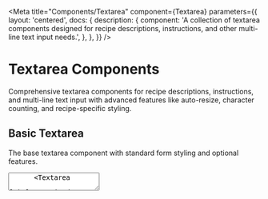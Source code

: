 
<Meta
  title="Components/Textarea"
  component={Textarea}
  parameters={{
    layout: 'centered',
    docs: {
      description: {
        component:
          'A collection of textarea components designed for recipe descriptions, instructions, and other multi-line text input needs.',
      },
    },
  }}
/>

# Textarea Components

Comprehensive textarea components for recipe descriptions, instructions, and multi-line text input with advanced features like auto-resize, character counting, and recipe-specific styling.

## Basic Textarea

The base textarea component with standard form styling and optional features.

<Canvas>
  <Story name="Basic">
    <div className="w-96 space-y-4">
      <Textarea
        label="Recipe Description"
        placeholder="Describe your recipe..."
        helperText="Write a brief description of your recipe"
      />
      <Textarea
        label="Required Field"
        placeholder="This field is required"
        required
        helperText="This field cannot be empty"
      />
      <Textarea
        label="With Character Count"
        placeholder="Type something..."
        maxLength={200}
        showCharacterCount
        helperText="Maximum 200 characters"
      />
    </div>
  </Story>
</Canvas>

## Textarea Variants

Different visual styles for various use cases.

<Canvas>
  <Story name="Variants">
    <div className="w-96 space-y-4">
      <Textarea
        variant="default"
        label="Default"
        placeholder="Default textarea"
        defaultValue="This is the default variant"
      />
      <Textarea
        variant="destructive"
        label="Error State"
        placeholder="Error textarea"
        errorMessage="This field has an error"
        defaultValue="Invalid input"
      />
      <Textarea
        variant="success"
        label="Success State"
        placeholder="Success textarea"
        successMessage="This field is valid"
        defaultValue="Valid input that meets requirements"
      />
      <Textarea
        variant="warning"
        label="Warning State"
        placeholder="Warning textarea"
        warningMessage="Please review this input"
        defaultValue="Input that needs attention"
      />
      <Textarea
        variant="ghost"
        label="Ghost Variant"
        placeholder="Minimal styling"
        defaultValue="Ghost variant with minimal borders"
      />
    </div>
  </Story>
</Canvas>

## Textarea Sizes

Different sizes for various layout needs.

<Canvas>
  <Story name="Sizes">
    <div className="w-96 space-y-4">
      <Textarea
        size="sm"
        label="Small"
        placeholder="Small textarea"
        defaultValue="Small size textarea"
      />
      <Textarea
        size="default"
        label="Default"
        placeholder="Default textarea"
        defaultValue="Default size textarea"
      />
      <Textarea
        size="lg"
        label="Large"
        placeholder="Large textarea"
        defaultValue="Large size textarea"
      />
    </div>
  </Story>
</Canvas>

## Recipe Textarea

Specialized textarea component designed for recipe-specific content with contextual styling.

<Canvas>
  <Story name="Recipe Types">
    <div className="w-96 space-y-6">
      <RecipeTextarea
        type="description"
        label="Recipe Description"
        showCharacterCount
        maxLength={500}
        defaultValue="This Mediterranean-style chicken dish combines tender chicken breasts with colorful vegetables and aromatic herbs."
      />
      <RecipeTextarea
        type="instructions"
        label="Cooking Instructions"
        showWordCount
        minWords={20}
        defaultValue="1. Preheat oven to 375°F. 2. Season chicken with salt and pepper. 3. Heat oil in a large oven-safe skillet over medium-high heat."
      />
      <RecipeTextarea
        type="notes"
        label="Chef's Notes"
        showCharacterCount
        maxLength={300}
        defaultValue="For best results, let the chicken rest at room temperature for 15 minutes before cooking."
      />
      <RecipeTextarea
        type="tips"
        label="Cooking Tips"
        showWordCount
        defaultValue="Don't move the chicken too early - let it develop a golden crust before flipping."
      />
      <RecipeTextarea
        type="review"
        label="Recipe Review"
        showWordCount
        minWords={10}
        maxWords={100}
        defaultValue="Absolutely delicious! The flavors were perfectly balanced and the chicken was so tender."
      />
    </div>
  </Story>
</Canvas>

## Auto-Expanding Textarea

Automatically adjusts height based on content.

<Canvas>
  <Story name="Auto Expanding">
    <div className="w-96 space-y-4">
      <AutoTextarea
        label="Auto-Expanding"
        placeholder="Start typing and watch this expand..."
        minRows={3}
        maxRows={8}
        helperText="This textarea will grow as you type"
      />
      <RecipeTextarea
        type="instructions"
        label="Recipe Instructions"
        autoResize
        showWordCount
        minWords={15}
        placeholder="Write detailed step-by-step instructions..."
      />
    </div>
  </Story>
</Canvas>

## Interactive States

Different states and validation examples.

<Canvas>
  <Story name="States">
    <div className="w-96 space-y-4">
      <Textarea
        label="Default State"
        placeholder="Normal textarea"
        helperText="This is a normal textarea"
      />
      <Textarea
        label="Disabled State"
        placeholder="Disabled textarea"
        disabled
        defaultValue="This textarea is disabled"
        helperText="This field is disabled"
      />
      <Textarea
        label="Error State"
        placeholder="Error textarea"
        errorMessage="This field is required"
        defaultValue=""
      />
      <Textarea
        label="Success State"
        placeholder="Success textarea"
        successMessage="Great! This looks good"
        defaultValue="Perfect recipe description"
      />
      <RecipeTextarea
        type="instructions"
        label="Word Count Validation"
        showWordCount
        minWords={10}
        maxWords={50}
        defaultValue="This is too short"
        helperText="Write between 10-50 words"
      />
    </div>
  </Story>
</Canvas>

## Complete Recipe Form Example

A realistic example showing textarea components in a recipe creation form.

<Canvas>
  <Story name="Recipe Form">
    <div className="w-full max-w-2xl space-y-6">
      <div className="grid gap-6">
        <RecipeTextarea
          type="description"
          label="Recipe Description"
          required
          showCharacterCount
          maxLength={500}
          placeholder="What makes this recipe special?"
          helperText="Describe the dish, its origins, or what inspired you to create it"
        />

        <RecipeTextarea
          type="instructions"
          label="Cooking Instructions"
          required
          showWordCount
          minWords={20}
          autoResize
          placeholder="Provide clear, step-by-step instructions"
          helperText="Be detailed to help others succeed with your recipe"
        />

        <div className="grid md:grid-cols-2 gap-4">
          <RecipeTextarea
            type="notes"
            label="Chef's Notes"
            showCharacterCount
            maxLength={300}
            placeholder="Tips, substitutions, or personal observations"
          />

          <RecipeTextarea
            type="tips"
            label="Pro Tips"
            showWordCount
            maxWords={30}
            placeholder="What tricks make this recipe better?"
          />
        </div>

        <RecipeTextarea
          type="review"
          label="Your Experience"
          showWordCount
          minWords={5}
          maxWords={100}
          placeholder="How did this recipe turn out for you?"
          helperText="Share your experience to help other cooks"
        />
      </div>
    </div>

  </Story>
</Canvas>

## Validation Examples

Examples showing various validation states and feedback.

<Canvas>
  <Story name="Validation">
    <div className="w-96 space-y-4">
      <RecipeTextarea
        type="description"
        label="Character Limit Validation"
        maxLength={100}
        showCharacterCount
        defaultValue="This recipe description is getting close to the character limit and will show warning colors as it approaches the maximum allowed length."
        helperText="Description is approaching character limit"
      />

      <RecipeTextarea
        type="instructions"
        label="Word Count Validation"
        showWordCount
        minWords={15}
        maxWords={30}
        defaultValue="Heat oil. Add chicken. Cook until done."
        helperText="Instructions need more detail"
      />

      <Textarea
        label="Custom Validation"
        maxLength={50}
        showCharacterCount
        errorMessage="Recipe name must be between 5-50 characters"
        defaultValue="Too long recipe name that exceeds the maximum character limit"
      />
    </div>

  </Story>
</Canvas>

## Props

### Textarea Props

<ArgsTable of={Textarea} />

### RecipeTextarea Props

<ArgsTable of={RecipeTextarea} />

### AutoTextarea Props

<ArgsTable of={AutoTextarea} />

## Usage Guidelines

### When to Use

- **Textarea**: General multi-line text input needs
- **RecipeTextarea**: Recipe-specific content with contextual styling
- **AutoTextarea**: When you want automatic height adjustment

### Recipe Type Guidelines

- **description**: Recipe overview, inspiration, or backstory (blue theme)
- **instructions**: Step-by-step cooking directions (green theme)
- **notes**: Chef's notes, tips, or substitutions (yellow theme)
- **tips**: Pro tips and cooking tricks (purple theme)
- **review**: User reviews and experiences (orange theme)

### Best Practices

1. Always provide clear labels and helpful placeholder text
2. Use appropriate validation with helpful error messages
3. Consider character/word limits for better user experience
4. Use auto-resize for dynamic content that varies in length
5. Provide context-specific helper text
6. Consider the recipe type for appropriate styling and validation
